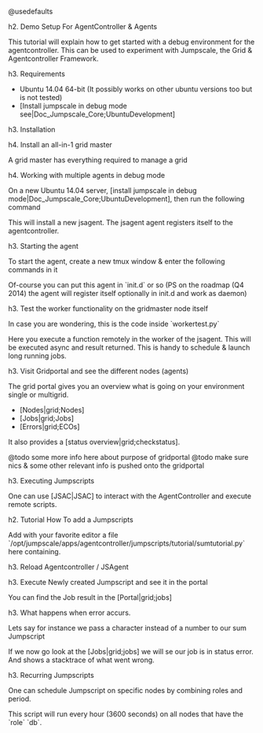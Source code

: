 @usedefaults

h2. Demo Setup For AgentController & Agents

{{toc: start=2}}

This tutorial will explain how to get started with a debug environment for the agentcontroller.
This can be used to experiment with Jumpscale, the Grid & Agentcontroller Framework.

h3. Requirements

* Ubuntu 14.04 64-bit  (It possibly works on other ubuntu versions too but is not tested)
* [Install jumpscale in debug mode see|Doc_Jumpscale_Core;UbuntuDevelopment]

h3. Installation

h4. Install an all-in-1 grid master

A grid master has everything required to manage a grid

{{include:GridMasterAllInOneInstall}}

h4. Working with multiple agents in debug mode

On a new Ubuntu 14.04 server, [install jumpscale in debug mode|Doc_Jumpscale_Core;UbuntuDevelopment], then run the following command

{{code:
jpackage install -n jsagent
}}

This will install a new jsagent. The jsagent agent registers itself to the agentcontroller.

h3. Starting the agent

To start the agent, create a new tmux window & enter the following commands in it

{{code:
cd /opt/jumpscale/apps/jsagent/
python jsagent.py
}}

Of-course you can put this agent in `init.d` or so
(PS on the roadmap (Q4 2014) the agent will register itself optionally in init.d and work as daemon)

h3. Test the worker functionality on the gridmaster node itself

{{code:
cd /opt/jumpscale/apps/jsagent/
python workertest.py
}}

In case you are wondering, this is the code inside `workertest.py`

{{code:
from JumpScale import j

j.application.start("jumpscale:workertest")

import JumpScale.baselib.redisworker

def atest(msg):
    print msg
    # raise RuntimeError("e")
    return msg

w=j.clients.redisworker

def test1():
    print "START"
    for i in range(10):
        job=w.execFunction( method=atest, _category='mytest', _organization='unknown', _timeout=60, _queue='default', _log=True,_sync=True, msg="this is a test")
    print job
    print "STOP"

print w.getQueuedJobs()

test1()

j.application.stop()
}}

Here you execute a function remotely in the worker of the jsagent.
This will be executed async and result returned.
This is handy to schedule & launch long running jobs.


h3. Visit Gridportal and see the different nodes (agents)

The grid portal gives you an overview what is going on your environment single or multigrid.
* [Nodes|grid;Nodes]
* [Jobs|grid;Jobs]
* [Errors|grid;ECOs]

It also provides a [status overview|grid;checkstatus].

@todo some more info here about purpose of gridportal
@todo make sure nics & some other relevant info is pushed onto the gridportal

{{include:Jumpscript}}

h3. Executing Jumpscripts

One can use [JSAC|JSAC] to interact with the AgentController and execute remote scripts.

{{code:
jsac exec -o jumpscale -n exec -a cmd:hostname -nid 1
Job:

achost: 127.0.0.1
args: {cmd: hostname}
category: jumpscale
cmd: exec
errorreport: false
gid: 77
guid: f2b57166e0a9_77_2
id: 2
jscriptid: 48
log: false
nid: 1
parent: null
queue: ''
result: [0, 'jsagent

    ']
resultcode: 0
roles: []
sessionid: 77_1_0_91c0b8f2-725d-4599-824a-c42a4f1c9021
state: OK
timeStart: 1413724079
timeStop: 1413724079
timeout: 600
wait: true

}}


h2. Tutorial How To add a Jumpscripts

{{code:
cd /opt/jumpscale/apps/agentcontroller/jumpscripts/
mkdir tutorial
cd tutorial
}}

Add with your favorite editor a file `/opt/jumpscale/apps/agentcontroller/jumpscripts/tutorial/sumtutorial.py` here containing.

{{code:
from JumpScale import j
descr = "This is a tutorial jumpscripts"
name = "sumtutorial" # this is the name to use to call the jumpscripts if left blank the filename is used
category = "tutorial"
author = "tutorial@jumpscale.org"
organization = "jumpscale"
license = "BSD"
version = "1.0"
async = False
log = True
roles = []
period = 0
queue = ''

def action(a, b):
    return int(a) + int(b)
}}


h3. Reload Agentcontroller / JSAgent

{{code:
jsac reload
}}

h3. Execute Newly created Jumpscript and see it in the portal

{{code:
jsac exec -o jumpscale -n sumtutorial -a "a:2,b:5" -nid 1
Job:

: _ckey: ''
_meta: [system, job, 1]
achost: localhost
args: {a: 2, b: 5}
category: jumpscale
cmd: sumtutorial
errorreport: false
gid: 1
guid: 2673542ba6fa_1_1
id: 1
jscriptid: 9
log: true
nid: 1
parent: null
queue: ''
result: 7
resultcode: null
roles: []
sessionid: 1_1_0_5204ca41-812e-4073-a1d3-5b08605ce355
state: OK
timeStart: 1413876868
timeStop: 0
timeout: 600
wait: true

}}

You can find the Job result in the [Portal|grid;jobs]

h3. What happens when error accurs.

Lets say for instance we pass a character instead of a number to our sum Jumpscript
{{code:
jsac exec -o jumpscale -n sumtutorial -a "a:2,b:a" -nid 1
Job:

: _ckey: ''
_meta: [system, job, 1]
achost: localhost
args: {a: 2, b: a}
category: jumpscale
cmd: sumtutorial
errorreport: false
gid: 1
guid: 2673542ba6fa_1_2
id: 2
jscriptid: 9
log: true
nid: 1
parent: null
queue: ''
result: {appname: jsagent, backtrace: "Traceback (most recent call last):\n~   File\
    \ \"/usr/local/lib/python2.7/dist-packages/JumpScale/grid/jumpscripts/JumpscriptFactory.py\"\
    , line 108, in executeInProcess\n    return True, self.module.action(*args, **kwargs)\n\
    ~   File \"/opt/jumpscale/apps/processmanager/jumpscripts/tutorial/sumtutorial.py\"\
    , line 16, in action\n    return int(a) + int(b)\n~ ValueError: invalid literal\
    \ for int() with base 10: 'a'\n", backtraceDetailed: "  File \"/usr/local/lib/python2.7/dist-packages/JumpScale/grid/jumpscripts/JumpscriptFactory.py\"\
    \ Line 108, in executeInProcess\n    return True, self.module.action(*args, **kwargs)\n\
    \  File \"/opt/jumpscale/apps/processmanager/jumpscripts/tutorial/sumtutorial.py\"\
    \ Line 16, in action\n    return int(a) + int(b)\n", category: '', code: /opt/jumpscale/apps/processmanager/jumpscripts/tutorial/sumtutorial.py,
  epoch: 1413877236, errormessage: 'Exec error procmgr jumpscr:jumpscale_sumtutorial
    on node:1_1 ValueError: invalid literal for int() with base 10: ''a''', errormessagePub: '',
  exceptionclassname: ValueError, exceptioninfo: '{"message":"invalid literal for
    int() with base 10: ''a''"}', exceptionmodule: null, funcfilename: /usr/local/lib/python2.7/dist-packages/JumpScale/grid/jumpscripts/JumpscriptFactory.py,
  funclinenr: 16, funcname: action, gid: 1, guid: '1_1_18', id: 18, jid: 0, level: 1,
  masterjid: 0, nid: 1, pid: 0, tags: 'jscategory:tutorial jsorganization:jumpscale
    jsname:sumtutorial', tb: null, type: '2'}
resultcode: null
roles: []
sessionid: 1_1_0_c9d07840-18d3-43ec-aa0b-736d72955e2e
state: ERROR
timeStart: 1413877236
timeStop: 0
timeout: 600
wait: true
}}

If we now go look at the [Jobs|grid;jobs] we will se our job is in status error. And shows a stacktrace of what went wrong.



h3. Recurring Jumpscripts

One can schedule Jumpscript on specific nodes by combining roles and period.

{{code:
from JumpScale import j
descr = "This is a tutorial jumpscripts"
name = "backupdbtutorial" # this is the name to use to call the jumpscripts if left blank the filename is used
category = "tutorial"
author = "tutorial@jumpscale.org"
organization = "jumpscale"
license = "BSD"
version = "1.0"
async = False
log = True
roles = ['db']
period = 3600
queue = ''

def action():
    j.system.fs.copyDirTree('/opt/jumpscale/var/db', '/mnt/data')
}}

This script will run every hour (3600 seconds) on all nodes that have the `role` `db`.
